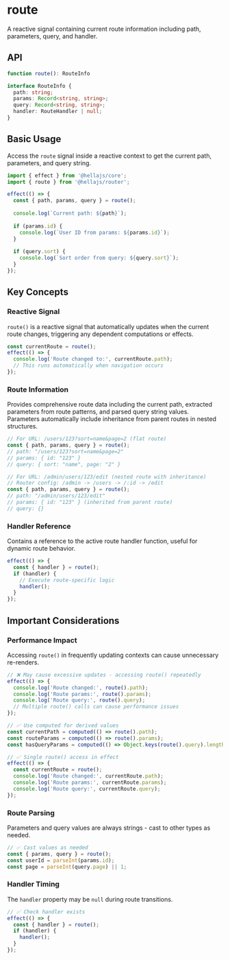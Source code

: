 # route

A reactive signal containing current route information including path, parameters, query, and handler.

## API

```typescript
function route(): RouteInfo

interface RouteInfo {
  path: string;
  params: Record<string, string>;
  query: Record<string, string>;
  handler: RouteHandler | null;
}
```

## Basic Usage

Access the `route` signal inside a reactive context to get the current path, parameters, and query string.

```typescript
import { effect } from '@hellajs/core';
import { route } from '@hellajs/router';

effect(() => {
  const { path, params, query } = route();
  
  console.log(`Current path: ${path}`);
  
  if (params.id) {
    console.log(`User ID from params: ${params.id}`);
  }
  
  if (query.sort) {
    console.log(`Sort order from query: ${query.sort}`);
  }
});
```

## Key Concepts

### Reactive Signal

`route()` is a reactive signal that automatically updates when the current route changes, triggering any dependent computations or effects.

```typescript
const currentRoute = route();
effect(() => {
  console.log('Route changed to:', currentRoute.path);
  // This runs automatically when navigation occurs
});
```

### Route Information

Provides comprehensive route data including the current path, extracted parameters from route patterns, and parsed query string values. Parameters automatically include inheritance from parent routes in nested structures.

```typescript
// For URL: /users/123?sort=name&page=2 (flat route)
const { path, params, query } = route();
// path: "/users/123?sort=name&page=2"
// params: { id: "123" }  
// query: { sort: "name", page: "2" }

// For URL: /admin/users/123/edit (nested route with inheritance)
// Router config: /admin -> /users -> /:id -> /edit
const { path, params, query } = route();
// path: "/admin/users/123/edit"
// params: { id: "123" } (inherited from parent route)
// query: {}
```

### Handler Reference

Contains a reference to the active route handler function, useful for dynamic route behavior.

```typescript
effect(() => {
  const { handler } = route();
  if (handler) {
    // Execute route-specific logic
    handler();
  }
});
```

## Important Considerations

### Performance Impact

Accessing `route()` in frequently updating contexts can cause unnecessary re-renders.

```typescript
// ❌ May cause excessive updates - accessing route() repeatedly
effect(() => {
  console.log('Route changed:', route().path);
  console.log('Route params:', route().params);
  console.log('Route query:', route().query);
  // Multiple route() calls can cause performance issues
});

// ✅ Use computed for derived values
const currentPath = computed(() => route().path);
const routeParams = computed(() => route().params);
const hasQueryParams = computed(() => Object.keys(route().query).length > 0);

// ✅ Single route() access in effect
effect(() => {
  const currentRoute = route();
  console.log('Route changed:', currentRoute.path);
  console.log('Route params:', currentRoute.params);
  console.log('Route query:', currentRoute.query);
});
```

### Route Parsing

Parameters and query values are always strings - cast to other types as needed.

```typescript
// ✅ Cast values as needed
const { params, query } = route();
const userId = parseInt(params.id);
const page = parseInt(query.page) || 1;
```

### Handler Timing

The `handler` property may be `null` during route transitions.

```typescript
// ✅ Check handler exists
effect(() => {
  const { handler } = route();
  if (handler) {
    handler();
  }
});
```